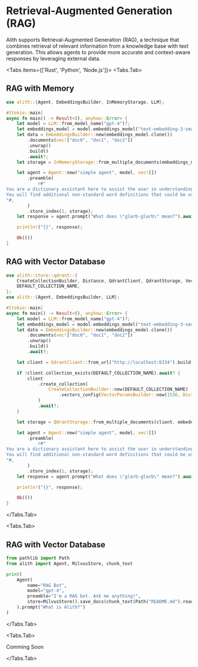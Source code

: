
# Retrieval-Augmented Generation (RAG)

Alith supports Retrieval-Augmented Generation (RAG), a technique that combines retrieval of relevant information from a knowledge base with text generation. This allows agents to provide more accurate and context-aware responses by leveraging external data.

<Tabs items={['Rust', 'Python', 'Node.js']}>
  <Tabs.Tab>

## RAG with Memory

```rust
use alith::{Agent, EmbeddingsBuilder, InMemoryStorage, LLM};

#[tokio::main]
async fn main() -> Result<(), anyhow::Error> {
    let model = LLM::from_model_name("gpt-4")?;
    let embeddings_model = model.embeddings_model("text-embedding-3-small");
    let data = EmbeddingsBuilder::new(embeddings_model.clone())
        .documents(vec!["doc0", "doc1", "doc2"])
        .unwrap()
        .build()
        .await?;
    let storage = InMemoryStorage::from_multiple_documents(embeddings_model, data);

    let agent = Agent::new("simple agent", model, vec![])
        .preamble(
            r#"
You are a dictionary assistant here to assist the user in understanding the meaning of words.
You will find additional non-standard word definitions that could be useful below.
"#,
        )
        .store_index(1, storage);
    let response = agent.prompt("What does \"glarb-glarb\" mean?").await?;

    println!("{}", response);

    Ok(())
}
```

## RAG with Vector Database

```rust
use alith::store::qdrant::{
    CreateCollectionBuilder, Distance, QdrantClient, QdrantStorage, VectorParamsBuilder,
    DEFAULT_COLLECTION_NAME,
};
use alith::{Agent, EmbeddingsBuilder, LLM};

#[tokio::main]
async fn main() -> Result<(), anyhow::Error> {
    let model = LLM::from_model_name("gpt-4")?;
    let embeddings_model = model.embeddings_model("text-embedding-3-small");
    let data = EmbeddingsBuilder::new(embeddings_model.clone())
        .documents(vec!["doc0", "doc1", "doc2"])
        .unwrap()
        .build()
        .await?;

    let client = QdrantClient::from_url("http://localhost:6334").build()?;

    if !client.collection_exists(DEFAULT_COLLECTION_NAME).await? {
        client
            .create_collection(
                CreateCollectionBuilder::new(DEFAULT_COLLECTION_NAME)
                    .vectors_config(VectorParamsBuilder::new(1536, Distance::Cosine)),
            )
            .await?;
    }

    let storage = QdrantStorage::from_multiple_documents(client, embeddings_model, data).await?;

    let agent = Agent::new("simple agent", model, vec![])
        .preamble(
            r#"
You are a dictionary assistant here to assist the user in understanding the meaning of words.
You will find additional non-standard word definitions that could be useful below.
"#,
        )
        .store_index(1, storage);
    let response = agent.prompt("What does \"glarb-glarb\" mean?").await?;

    println!("{}", response);

    Ok(())
}
```

  </Tabs.Tab>

  <Tabs.Tab>

## RAG with Vector Database

```python
from pathlib import Path
from alith import Agent, MilvusStore, chunk_text

print(
    Agent(
        name="RAG Bot",
        model="gpt-4",
        preamble="I'm a RAG bot. Ask me anything!",
        store=MilvusStore().save_docs(chunk_text(Path("README.md").read_text())),
    ).prompt("What is Alith?")
)
```

  </Tabs.Tab>

  <Tabs.Tab>

Comming Soon

</Tabs.Tab>
</Tabs>
